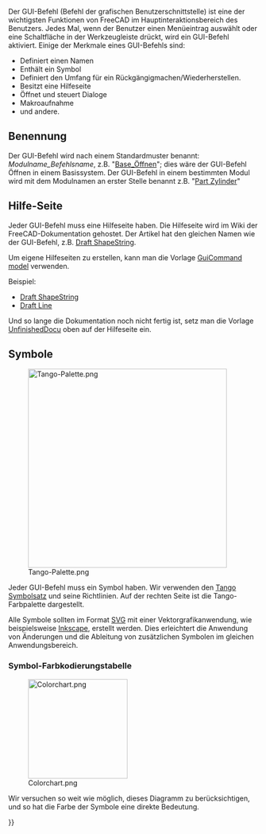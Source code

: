 <languages/>
{{TOCright}}

Der GUI-Befehl (Befehl der grafischen Benutzerschnittstelle) ist eine der wichtigsten Funktionen von FreeCAD im Hauptinteraktionsbereich des Benutzers. Jedes Mal, wenn der Benutzer einen Menüeintrag auswählt oder eine Schaltfläche in der Werkzeugleiste drückt, wird ein GUI-Befehl aktiviert. Einige der Merkmale eines GUI-Befehls sind:
* Definiert einen Namen
* Enthält ein Symbol
* Definiert den Umfang für ein Rückgängigmachen/Wiederherstellen.
* Besitzt eine Hilfeseite
* Öffnet und steuert Dialoge
* Makroaufnahme
* und andere.

<span id="Naming"></span>
==Benennung==

Der GUI-Befehl wird nach einem Standardmuster benannt: ''Modulname_Befehlsname'', z.B. "[[Base_Open/de|Base_Öffnen]]"; dies wäre der GUI-Befehl Öffnen in einem Basissystem. Der GUI-Befehl in einem bestimmten Modul wird mit dem Modulnamen an erster Stelle benannt z.B. "[[Part_Cylinder/de|Part Zylinder]]"

<span id="Help_page"></span>
==Hilfe-Seite==

Jeder GUI-Befehl muss eine Hilfeseite haben. Die Hilfeseite wird im Wiki der  
FreeCAD-Dokumentation gehostet. Der Artikel hat den gleichen Namen wie der GUI-Befehl, z.B. [[Draft_ShapeString|Draft ShapeString]].

Um eigene Hilfeseiten zu erstellen, kann man die Vorlage [[GuiCommand_model|GuiCommand model]] verwenden.

Beispiel:
* [[Draft_ShapeString|Draft ShapeString]]
* [[Draft_Line|Draft Line]]

Und so lange die Dokumentation noch nicht fertig ist, setz man die Vorlage [[Template:UnfinishedDocu/de|UnfinishedDocu]] oben auf der Hilfeseite ein.

<span id="Icons"></span>
==Symbole==

[[Image:Tango-Palette.png|400px|right]]

Jeder GUI-Befehl muss ein Symbol haben. Wir verwenden den [http://tango-project.org/Tango_Desktop_Project/ Tango Symbolsatz] und seine Richtlinien. Auf der rechten Seite ist die Tango-Farbpalette dargestellt. 

Alle Symbole sollten im Format [[SVG/de|SVG]] mit einer Vektorgrafikanwendung, wie beispielsweise [http://inkscape.org Inkscape], erstellt werden.
Dies erleichtert die Anwendung von Änderungen und die Ableitung von zusätzlichen Symbolen im gleichen Anwendungsbereich.

<span id="Icons_color_coding_chart"></span>
===Symbol-Farbkodierungstabelle===

[[Image:Colorchart.png|200px]]

Wir versuchen so weit wie möglich, dieses Diagramm zu berücksichtigen, und so hat die Farbe der Symbole eine direkte Bedeutung.


{{Powerdocnavi{{#translation:}}}}